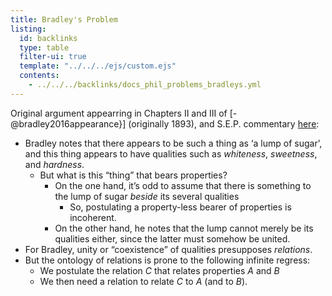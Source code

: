 ```yaml
---
title: Bradley's Problem
listing:
  id: backlinks
  type: table
  filter-ui: true
  template: "../../../ejs/custom.ejs"
  contents:
    - ../../../backlinks/docs_phil_problems_bradleys.yml
---
```



Original argument appearring in Chapters II and III of [-@bradley2016appearance}] (originally 1893), and S.E.P. commentary [here](https://plato.stanford.edu/entries/bradley-regress):

- Bradley notes that there appears to be such a thing as 'a lump of sugar', and this thing appears to have qualities such as *whiteness*, *sweetness*, and *hardness*.
  - But what is this "thing" that bears properties?
    - On the one hand, it's odd to assume that there is something to the lump of sugar *beside* its several qualities
        - So, postulating a property-less bearer of properties is incoherent.
    - On the other hand, he notes that the lump cannot merely be its qualities either, since the latter must somehow be united.
- For Bradley, unity or "coexistence" of qualities presupposes *relations*.
- But the ontology of relations is prone to the following infinite regress:
    - We postulate the relation $C$ that relates properties $A$ and $B$
    - We then need a relation to relate $C$ to $A$ (and to $B$).

